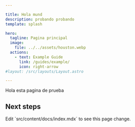 ```yaml
---

title: Hola mund
description: probando probando
template: splash

hero:
  tagline: Pagina principal
  image:
    file: ../../assets/houston.webp
  actions:
    - text: Example Guide
      link: /guides/example/
      icon: right-arrow
#layout: /src/layouts/Layout.astro

---
```

Hola esta pagina de prueba
   

 
## Next steps

<CardGrid stagger>
	<Card title="Update content" icon="pencil">
		Edit `src/content/docs/index.mdx` to see this page change.
	</Card>

</CardGrid>
